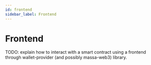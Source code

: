 ```yaml
---
id: frontend
sidebar_label: Frontend
---
```


# Frontend

TODO: explain how to interact with a smart contract using a frontend through wallet-provider (and possibly massa-web3) library.
